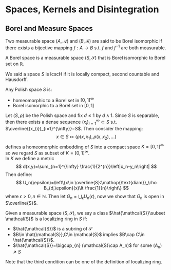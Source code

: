 # Spaces, Kernels and Disintegration

## Borel and Measure Spaces

::: {.definition  name="borel isomorphic"}

Two measurable space $(A,\mathcal{A})$ and $(B,\mathcal{B})$ are said to be Borel isomorphic if there exists a bijective mapping $f:A\to B$ s.t. $f$ and $f^{-1}$ are both measurable.

:::

::: {.definition  name="borel space"}

A Borel space is a measurable space $(S,\mathcal{S})$ that is Borel isomorphic to Borel set on $\mathbb{R}$.

:::

::: {.definition  name="lcscH"}

We said a space $S$ is lcscH if it is locally compact, second countable and Hausdorff.

:::

::: {.theorem  name=""}

Any Polish space $S$ is:

-   homeomorphic to a Borel set in $[0,1]^{\infty}$ 
-   Borel isomorphic to a Borel set in $[0,1]$

:::

::: {.proof}

Let $(S,\rho)$ be the Polish space and fix $d\le 1$ by $d\land 1$. Since $S$ is separable, then there exists a dense sequence $(x_{i})_{i=1}^{\infty}\subset S$ s.t. $\overline{(x_{i})_{i=1}^{\infty}}=S$. Then consider the mapping:
$$ 
x\in S\mapsto \left(\rho(x,x_1),\rho(x,x_2),\ldots\right)
$$
defines a homeomorphic embedding of $S$ into a compact space $K=[0,1]^{\infty}$ so we regard $S$ as subset of $K=[0,1]^{\infty}$.  
In $K$ we define a metric
$$ 
d(x,y)=\sum_{n=1}^{\infty} \frac{1}{2^{n}}\left|x_n-y_n\right|
$$
Then define:
$$ 
U_n(\epsilon)=\left\{x\in \overline{S}:\mathop{\text{diam}}_\rho B_{d,\epsilon}(x)\lt \frac{1}{n}\right\}
$$
where $\epsilon\gt 0,n\in \mathbb{N}$. Then let $G_n=\bigcup_{\epsilon} U_n(\epsilon)$, now we show that $G_n$ is open in $\overline{S}$.  

:::

::: {.definition  name="localizing ring"}

Given a measurable space $(S,\mathcal{S})$, we say a class $\hat{\mathcal{S}}\subset \mathcal{S}$ is a localizing ring in $S$ if:

-   $\hat{\mathcal{S}}$ is a subring of $\mathcal{S}$ 
-   $B\in \hat{\mathcal{S}},C\in \mathcal{S}$ implies $B\cap C\in \hat{\mathcal{S}}$.
-   $\hat{\mathcal{S}}=\bigcup_{n} (\mathcal{S}\cap A_n)$ for some $(A_n)\nearrow S$

Note that the third condition can be one of the definition of localizing ring.

:::





















